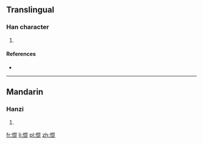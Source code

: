 ==Translingual==

===Han character===
{{Han char|rn=61|rad=心|as=08|sn=11|four=9601<sub>1</sub>|canj=心日心心 (PAPP)}}

# {{defn|Han|sort=心08}}

====References====
* {{Han ref|kx=0389.270|dkj=10752|dj=0723.130|hdz=42315.060|uh=60C3|ud=24771|bh=D563|bd=54627}}

----

==Mandarin==

===Hanzi===
{{cmn-hanzi|pin=[[kūn]] ([[kun1]])|wg=k'un<sup>1</sup>}}

# {{defn|lang=cmn|sort=心08}}

[[fr:惃]]
[[li:惃]]
[[pl:惃]]
[[zh:惃]]